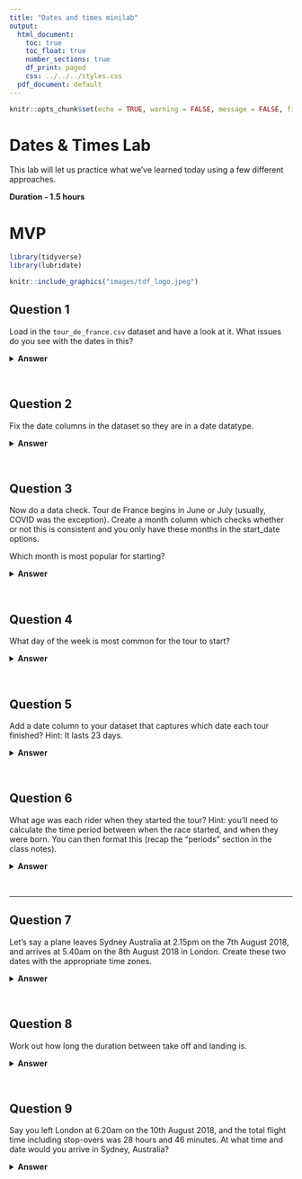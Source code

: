 ```yaml
---
title: "Dates and times minilab"
output:
  html_document:
    toc: true
    toc_float: true
    number_sections: true
    df_print: paged
    css: ../../../styles.css
  pdf_document: default
---
```


```r
knitr::opts_chunk$set(echo = TRUE, warning = FALSE, message = FALSE, fig.align = 'center')
```


# Dates & Times Lab

This lab will let us practice what we've learned today using a few different approaches. 

**Duration - 1.5 hours** 


# MVP

```r
library(tidyverse)
library(lubridate)
```


```r
knitr::include_graphics("images/tdf_logo.jpeg")
```


## Question 1

Load in the `tour_de_france.csv` dataset and have a look at it. What issues do you see with the dates in this? 

<details>
<summary>**Answer**</summary>

```r
tour_data <- read_csv("data/tour_de_france.csv")

tour_data
```


Issues:
- The `start_date` is in character form, and is saved as month-day-year.   
- The `born` column is also in character form, and is saved as non-abbreviated strings (day month year format).  
- The `died` column is also in character form, this time as day/month/year. So we have a few different formats.   
- The time columns are saved as numeric, which we could perhaps convert into hours/minutes to make it more readable further down the line.  

</details>
<br>

## Question 2

Fix the date columns in the dataset so they are in a date datatype.  

<details>
<summary>**Answer**</summary>
```r
# fix the date columns in the dataset so they are in date ISO format
dates_fixed <- tour_data %>%
  mutate(start_date= mdy(start_date), 
         born = dmy(born), 
         died = mdy(died))

dates_fixed
```
</details>
<br>

## Question 3

Now do a data check. Tour de France begins in June or July (usually, COVID was the exception). Create a month column which checks whether or not this is consistent and you only have these months in the start_date options. 

Which month is most popular for starting? 

<details>
<summary>**Answer**</summary>
```r
# do a data check - tour de france usually begins june or july. Is this consistent?
dates_fixed %>%
  mutate(month_check = month(start_date, label = TRUE, abbr = FALSE)) %>%
  group_by(month_check) %>%
  summarise(most_popular_month = n()) %>%
  arrange(desc(most_popular_month))
```
Seems to check out that we only have two months in the data. July is the most popular month, only by a small margin. 

</details>
<br>

## Question 4 

What day of the week is most common for the tour to start?

<details>
<summary>**Answer**</summary>
```r
# what day of the week is most common for the tour to start?
dates_fixed %>%
  mutate(weekday = wday(start_date, label = TRUE)) %>%
  group_by(weekday) %>%
  summarise(most_popular_day = n()) %>%
  arrange(desc(most_popular_day))
```
</details>
<br>

## Question 5

Add a date column to your dataset that captures which date each tour finished? Hint: It lasts 23 days.

<details>
<summary>**Answer**</summary>
```r
# Add a date column that captures which date each tour finish? It lasts 23 days. 
dates_fixed <- dates_fixed %>%
  mutate(end_date = start_date + days(23))

dates_fixed
```
</details>
<br>


## Question 6 

What age was each rider when they started the tour? Hint: you'll need to calculate the time period between when the race started, and when they were born. You can then format this (recap the "periods" section in the class notes).

<details>
<summary>**Answer**</summary>
```r
# what age was each rider when they started the tour? 
dates_fixed <- 
  dates_fixed %>%
  mutate(
    time_diff = as.period(start_date - born), 
    age_years = floor(as.numeric(time_diff, "years"))
  )

dates_fixed 
```
</details>
<br>

***


## Question 7

Let's say a plane leaves Sydney Australia at 2.15pm on the 7th August 2018, and arrives at 5.40am on the 8th August 2018 in London. Create these two dates with the appropriate time zones.  

<details>
<summary>**Answer**</summary>
```r
# 1. create the two dates with appropriate time zones
takeoff_sydney <- ymd_hms("2018-08-07 14:15:00", tz = "Australia/Sydney")
land_london <- ymd_hms("2018-08-08 05:40:00", tz = "Europe/London")
```
</details>
<br>

## Question 8

Work out how long the duration between take off and landing is.

<details>
<summary>**Answer**</summary>
```r
# 2. work out how long the travel time is 
how_long <- takeoff_sydney - land_london

# show this as a period 
as.period(how_long)
```
</details>
<br>

## Question 9

Say you left London at 6.20am on the 10th August 2018, and the total flight time including stop-overs was 28 hours and 46 minutes. At what time and date would you arrive in Sydney, Australia?     


<details>
<summary>**Answer**</summary>
```r
# create your departure date 
takeoff_london <- ymd_hms("2018-08-10 06:20:00", tz = "Europe/London") 

# add the flight time to the departure date
land_sydney <- takeoff_london + hours(28) + minutes(46)

# make sure you've got the right time zone set 
arrive <- with_tz(land_sydney, tzone = "Australia/Sydney")
arrive
```
</details>
</blockquote>
<br>

